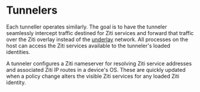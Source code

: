 
# Tunnelers

<TunnelerOverviewMd />

Each tunneller operates similarly. The goal is to have the tunneler seamlessly intercept traffic destined for Ziti
services and forward that traffic over the Ziti overlay instead of the [underlay](/glossary/#underlay) network. All processes on the host can access the Ziti services available to the tunneler's loaded identities.

A tunneler configures a Ziti nameserver for resolving Ziti service addresses and associated Ziti IP routes in a device's OS. These are quickly updated when a policy change alters the visible Ziti services for any loaded Ziti identity.
